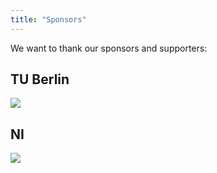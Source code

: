 ---
title: "Sponsors"
---

We want to thank our sponsors and supporters:

## TU Berlin

[![](sponsors_tu_berlin.png)](https://tu.berlin/)

## NI

[![](sponsors_ni.webp)](https://www.ni.com/de-de.html)
